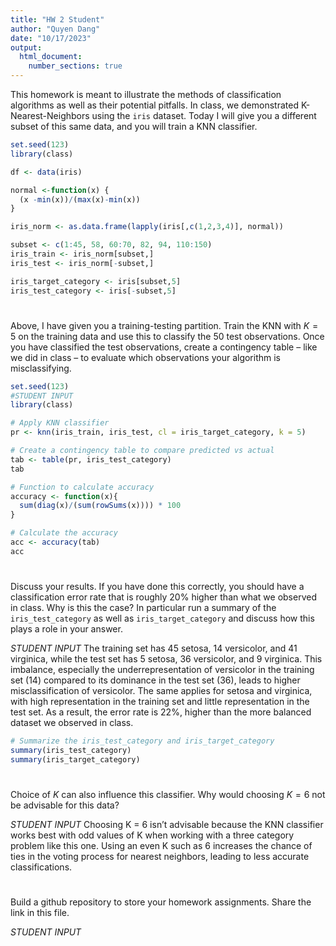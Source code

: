 ```yaml
---
title: "HW 2 Student"
author: "Quyen Dang"
date: "10/17/2023"
output: 
  html_document:
    number_sections: true
---
```


This homework is meant to illustrate the methods of classification algorithms as well as their potential pitfalls.  In class, we demonstrated K-Nearest-Neighbors using the `iris` dataset.  Today I will give you a different subset of this same data, and you will train a KNN classifier.  

```r
set.seed(123)
library(class)

df <- data(iris) 

normal <-function(x) {
  (x -min(x))/(max(x)-min(x))   
}

iris_norm <- as.data.frame(lapply(iris[,c(1,2,3,4)], normal))

subset <- c(1:45, 58, 60:70, 82, 94, 110:150)
iris_train <- iris_norm[subset,] 
iris_test <- iris_norm[-subset,] 

iris_target_category <- iris[subset,5]
iris_test_category <- iris[-subset,5]


```

#
Above, I have given you a training-testing partition.  Train the KNN with $K = 5$ on the training data and use this to classify the 50 test observations.  Once you have classified the test observations, create a contingency table -- like we did in class -- to evaluate which observations your algorithm is misclassifying.   

```r
set.seed(123)
#STUDENT INPUT
library(class)

# Apply KNN classifier
pr <- knn(iris_train, iris_test, cl = iris_target_category, k = 5)

# Create a contingency table to compare predicted vs actual
tab <- table(pr, iris_test_category)
tab

# Function to calculate accuracy
accuracy <- function(x){
  sum(diag(x)/(sum(rowSums(x)))) * 100
}

# Calculate the accuracy
acc <- accuracy(tab)
acc
```

#

Discuss your results.  If you have done this correctly, you should have a classification error rate that is roughly 20% higher than what we observed in class.  Why is this the case? In particular run a summary of the `iris_test_category` as well as `iris_target_category` and discuss how this plays a role in your answer.  

*STUDENT INPUT* 
The training set has 45 setosa, 14 versicolor, and 41 virginica, while the test set has 5 setosa, 36 versicolor, and 9 virginica. This imbalance, especially the underrepresentation of versicolor in the training set (14) compared to its dominance in the test set (36), leads to higher misclassification of versicolor. The same applies for setosa and virginica, with high representation in the training set and little representation in the test set. As a result, the error rate is 22%, higher than the more balanced dataset we observed in class.

```r
# Summarize the iris_test_category and iris_target_category
summary(iris_test_category)
summary(iris_target_category)
```

#

Choice of $K$ can also influence this classifier.  Why would choosing $K = 6$ not be advisable for this data? 

*STUDENT INPUT*
Choosing K = 6 isn't advisable because the KNN classifier works best with odd values of K when working with a three category problem like this one. Using an even K such as 6 increases the chance of ties in the voting process for nearest neighbors, leading to less accurate classifications.

#

Build a github repository to store your homework assignments.  Share the link in this file.  

*STUDENT INPUT*

